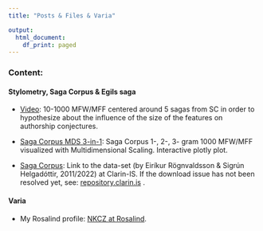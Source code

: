 ```yaml
---
title: "Posts & Files & Varia"

output:
  html_document:
    df_print: paged
---
```


### Content:

#### Stylometry, Saga Corpus & Egils saga

* [Video](content/MFW_TEST_PNG_LIMITED_VIDEO.mp4): 10-1000 MFW/MFF centered around 5 sagas from SC in order to hypothesize about the influence of the size of the features on authorship conjectures.  
* [Saga Corpus MDS 3-in-1](content/Saga_corpus_MDS_3in1.html): Saga Corpus 1-, 2-, 3- gram 1000 MFW/MFF visualized with Multidimensional Scaling. Interactive plotly plot.

* [Saga Corpus](https://clarin.is/en/resources/sagacorpus/): Link to the data-set (by Eiríkur Rögnvaldsson & Sigrún Helgadóttir, 2011/2022) at Clarin-IS. If the download issue has not been resolved yet, see: [repository.clarin.is](http:/hdl.handle.net/20.500.12537/32) .

#### Varia
* My Rosalind profile: [NKCZ at Rosalind](http://rosalind.info/users/nkcz/).

